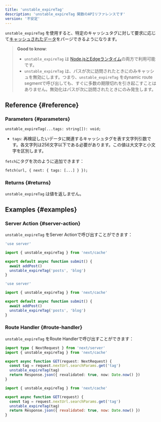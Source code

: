 ```yaml
---
title: 'unstable_expireTag'
description: 'unstable_expireTag 関数のAPIリファレンスです'
version: '不安定'
---
```


`unstable_expireTag` を使用すると、特定のキャッシュタグに対して要求に応じて[キャッシュされたデータ](/docs/app/building-your-application/caching)をパージできるようになります。

> **Good to know**:
>
> - `unstable_expireTag` は [Node.jsとEdgeランタイム](/docs/app/building-your-application/rendering/edge-and-nodejs-runtimes)の両方で利用可能です。
> - `unstable_expireTag` は、パスが次に訪問されたときにのみキャッシュを無効にします。つまり、`unstable_expireTag` をdynamic route segmentで呼び出しても、すぐに多数の期限切れを引き起こすことはありません。無効化はパスが次に訪問されたときにのみ発生します。

## Reference {#reference}

### Parameters {#parameters}

```tsx
unstable_expireTag(...tags: string[]): void;
```

- `tags`: 再検証したいデータに関連するキャッシュタグを表す文字列引数です。各文字列は256文字以下である必要があります。この値は大文字と小文字を区別します。

`fetch`にタグを次のように追加できます：

```tsx
fetch(url, { next: { tags: [...] } });
```

### Returns {#returns}

`unstable_expireTag` は値を返しません。

## Examples {#examples}

### Server Action {#server-action}

`unstable_expireTag` をServer Actionで呼び出すことができます：

<Tabs>
<TabItem value="ts" label="TypeScript">

```ts title="app/actions.ts" switcher
'use server'

import { unstable_expireTag } from 'next/cache'

export default async function submit() {
  await addPost()
  unstable_expireTag('posts', 'blog')
}
```

</TabItem>
<TabItem value="js" label="JavaScript">

```js title="app/actions.js" switcher
'use server'

import { unstable_expireTag } from 'next/cache'

export default async function submit() {
  await addPost()
  unstable_expireTag('posts', 'blog')
}
```

</TabItem>
</Tabs>

### Route Handler {#route-handler}

`unstable_expireTag` をRoute Handlerで呼び出すことができます：

<Tabs>
<TabItem value="ts" label="TypeScript">

```ts title="app/api/revalidate/route.ts" switcher
import type { NextRequest } from 'next/server'
import { unstable_expireTag } from 'next/cache'

export async function GET(request: NextRequest) {
  const tag = request.nextUrl.searchParams.get('tag')
  unstable_expireTag(tag)
  return Response.json({ revalidated: true, now: Date.now() })
}
```

</TabItem>
<TabItem value="js" label="JavaScript">

```js title="app/api/revalidate/route.js" switcher
import { unstable_expireTag } from 'next/cache'

export async function GET(request) {
  const tag = request.nextUrl.searchParams.get('tag')
  unstable_expireTag(tag)
  return Response.json({ revalidated: true, now: Date.now() })
}
```

</TabItem>
</Tabs>
